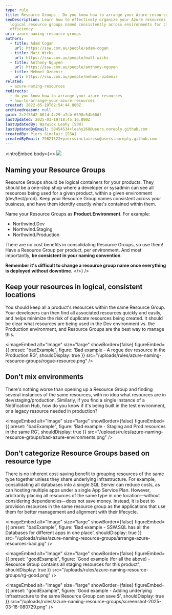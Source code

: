 ```yaml
---
type: rule
title: Resource Groups - Do you know how to arrange your Azure resources?
seoDescription: Learn how to effectively organize your Azure resources using
  logical resource groups named consistently across environments for clarity and
  efficiency.
uri: azure-naming-resource-groups
authors:
  - title: Adam Cogan
    url: https://ssw.com.au/people/adam-cogan
  - title: Matt Wicks
    url: https://ssw.com.au/people/matt-wicks
  - title: Anthony Nguyen
    url: https://ssw.com.au/people/anthony-nguyen
  - title: Mehmet Ozdemir
    url: https://ssw.com.au/people/mehmet-ozdemir
related:
  - azure-naming-resources
redirects:
  - do-you-know-how-to-arrange-your-azure-resources
  - how-to-arrange-your-azure-resources
created: 2022-05-19T02:54:44.000Z
archivedreason: null
guid: 2c2f55d2-66fd-4c29-a7cb-6598c54b60df
lastUpdated: 2025-03-19T18:45:16.000Z
lastUpdatedBy: Warwick Leahy [SSW]
lastUpdatedByEmail: 58454534+leahy268@users.noreply.github.com
createdBy: Piers Sinclair [SSW]
createdByEmail: 79821522+pierssinclairssw@users.noreply.github.com
---
```

<introEmbed
  body={<>
![](/uploads/rules/azure-naming-resource-groups/icon-naming-azure_1710232021931.png)

## Naming your Resource Groups

Resource Groups should be logical containers for your products. They should be a one-stop shop where a developer or sysadmin can see all resources being used for a given product, within a given environment (dev/test/prod). Keep your Resource Group names consistent across your business, and have them identify exactly what's contained within them.

Name your Resource Groups as **Product.Environment**. For example:

* Northwind.Dev
* Northwind.Staging
* Northwind.Production

There are no cost benefits in consolidating Resource Groups, so use them! Have a Resource Group per product, per environment. And most importantly, **be consistent in your naming convention**.

**Remember it's difficult to change a resource group name once everything is deployed without downtime.**
  </>}
/>
## Keep your resources in logical, consistent locations

You should keep all a product's resources within the same Resource Group. Your developers can then find all associated resources quickly and easily, and helps minimize the risk of duplicate resources being created. It should be clear what resources are being used in the Dev environment vs. the Production environment, and Resource Groups are the best way to manage this.

<imageEmbed
  alt="Image"
  size="large"
  showBorder={false}
  figureEmbed={{
    preset: "badExample",
    figure: 'Bad example - A rogue dev resource in the Production RG',
    shouldDisplay: true
  }}
  src="/uploads/rules/azure-naming-resource-groups/rogue-resource.png"
/>

## Don't mix environments

There's nothing worse than opening up a Resource Group and finding several instances of the same resources, with no idea what resources are in dev/staging/production. Similarly, if you find a single instance of a Notification Hub, how do you know if it's being built in the test environment, or a legacy resource needed in production?

<imageEmbed
  alt="Image"
  size="large"
  showBorder={false}
  figureEmbed={{
    preset: "badExample",
    figure: 'Bad example - Staging and Prod resources in the same RG',
    shouldDisplay: true
  }}
  src="/uploads/rules/azure-naming-resource-groups/bad-azure-environments.png"
/>

## Don't categorize Resource Groups based on resource type

There is no inherent cost-saving benefit to grouping resources of the same type together unless they share underlying infrastructure. For example, consolidating all databases into a single SQL Server can reduce costs, as can hosting multiple apps under a single App Service Plan. However, arbitrarily placing all resources of the same type in one location—without considering dependencies—does not save money. Instead, it is best to provision resources in the same resource group as the applications that use them for better management and alignment with their lifecycle.

<imageEmbed
  alt="Image"
  size="large"
  showBorder={false}
  figureEmbed={{
    preset: "badExample",
    figure: 'Bad example - SSW.SQL has all the Databases for different apps in one place',
    shouldDisplay: true
  }}
  src="/uploads/rules/azure-naming-resource-groups/arrange-azure-resources-bad.jpg"
/>

<imageEmbed
  alt="Image"
  size="large"
  showBorder={false}
  figureEmbed={{
    preset: "goodExample",
    figure: 'Good example (for all the above) - Resource Group contains all staging resources for this product',
    shouldDisplay: true
  }}
  src="/uploads/rules/azure-naming-resource-groups/rg-good.png"
/>

<imageEmbed
  alt="Image"
  size="large"
  showBorder={false}
  figureEmbed={{
    preset: "goodExample",
    figure: 'Good example - Adding underlying infrastructure to the same Resource Group can save $',
    shouldDisplay: true
  }}
  src="/uploads/rules/azure-naming-resource-groups/screenshot-2025-03-18-080729.png"
/>
